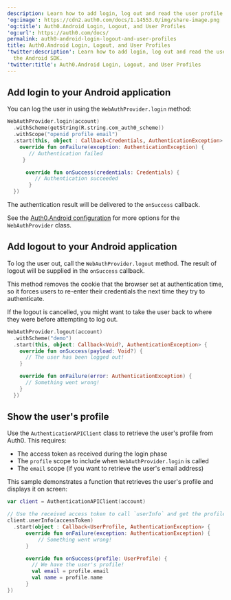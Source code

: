 ```yaml
---
description: Learn how to add login, log out and read the user profile using the Android SDK.
'og:image': https://cdn2.auth0.com/docs/1.14553.0/img/share-image.png
'og:title': Auth0.Android Login, Logout, and User Profiles
'og:url': https://auth0.com/docs/
permalink: auth0-android-login-logout-and-user-profiles
title: Auth0.Android Login, Logout, and User Profiles
'twitter:description': Learn how to add login, log out and read the user profile using
  the Android SDK.
'twitter:title': Auth0.Android Login, Logout, and User Profiles
---
```

## Add login to your Android application

You can log the user in using the `WebAuthProvider.login` method:

```kotlin lines
WebAuthProvider.login(account)
  .withScheme(getString(R.string.com_auth0_scheme))
  .withScope("openid profile email")
  .start(this, object : Callback<Credentials, AuthenticationException> {
    override fun onFailure(exception: AuthenticationException) {
       // Authentication failed
     }

      override fun onSuccess(credentials: Credentials) {
         // Authentication succeeded
       }
  })
```

The authentication result will be delivered to the `onSuccess` callback.

See the [Auth0.Android configuration](/docs/libraries/auth0-android/auth0-android-configuration) for more options for the `WebAuthProvider` class.

## Add logout to your Android application

To log the user out, call the `WebAuthProvider.logout` method. The result of logout will be supplied in the `onSuccess` callback.

This method removes the cookie that the browser set at authentication time, so it forces users to re-enter their credentials the next time they try to authenticate.

<Callout icon="file-lines" color="#0EA5E9" iconType="regular">

If the logout is cancelled, you might want to take the user back to where they were before attempting to log out.

</Callout>

```kotlin lines
WebAuthProvider.logout(account)
  .withScheme("demo")
  .start(this, object: Callback<Void?, AuthenticationException> {
    override fun onSuccess(payload: Void?) {
      // The user has been logged out!
    }

    override fun onFailure(error: AuthenticationException) {
      // Something went wrong!
    }
  })
```

## Show the user's profile

Use the `AuthenticationAPIClient` class to retrieve the user's profile from Auth0. This requires:

* The <Tooltip tip="Access Token: Authorization credential, in the form of an opaque string or JWT, used to access an API." cta="View Glossary" href="/docs/glossary?term=access+token">access token</Tooltip> as received during the login phase
* The `profile` scope to include when `WebAuthProvider.login` is called
* The `email` scope (if you want to retrieve the user's email address)

This sample demonstrates a function that retrieves the user's profile and displays it on screen:

```kotlin lines
var client = AuthenticationAPIClient(account)

// Use the received access token to call `userInfo` and get the profile from Auth0.
client.userInfo(accessToken)
  .start(object : Callback<UserProfile, AuthenticationException> {
      override fun onFailure(exception: AuthenticationException) {
          // Something went wrong!
      }

      override fun onSuccess(profile: UserProfile) {
        // We have the user's profile!
        val email = profile.email
        val name = profile.name
      }
})
```